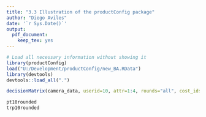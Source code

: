 ```yaml
---
title: "3.3 Illustration of the productConfig package"
author: "Diego Aviles"
date: '`r Sys.Date()`'
output:
  pdf_document:
    keep_tex: yes
---
```


```r
# Load all necessary information without showing it
library(productConfig)
load("U:/Development/productConfig/new_BA.RData")
library(devtools)
devtools::load_all(".")

```

```r
decisionMatrix(camera_data, userid=10, attr=1:4, rounds="all", cost_ids=4)
```
```r
pt10rounded
trp10rounded
```

